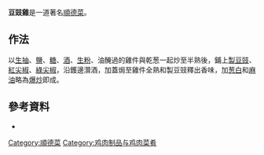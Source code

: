 '''豆豉雞'''是一道著名[[順德菜|順德菜]]。

== 作法 ==
以[[生抽|生抽]]、[[鹽|鹽]]、[[糖|糖]]、[[酒|酒]]、[[生粉|生粉]]、油醃過的雞件與乾葱一起炒至半熟後，鋪上[[製豆豉|製豆豉]]、[[紅尖椒|紅尖椒]]、[[綠尖椒|綠尖椒]]，沿鑊邊灒酒，加蓋焗至雞件全熟和製豆豉釋出香味，加[[葱白|葱白]]和[[麻油|麻油]]略為[[爆炒|爆炒]]即成。

== 參考資料 ==
{{Portal|飲食}}
* {{cite book |author=陳紀臨; 方曉嵐 |title=《巧手精工順德菜》 |pages=頁49 |year=2013 |publisher=萬里機構 |isbn=978-962-14-5112-5 }}
{{food-stub}}
[[Category:順德菜|Category:順德菜]]
[[Category:鸡肉制品与鸡肉菜肴|Category:鸡肉制品与鸡肉菜肴]]